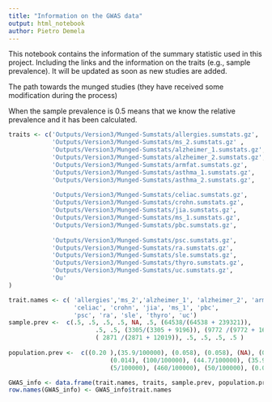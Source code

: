 ```yaml
---
title: "Information on the GWAS data"
output: html_notebook
author: Pietro Demela
---
```


This notebook contains the information of the summary statistic used in this project. Including the links and the information on the traits (e.g., sample prevalence). It will be updated as soon as new studies are added. 


The path towards the munged studies (they have received some modification during the process)

When the sample prevalence is 0.5 means that we know the relative prevalence and it has been calculated. 
```r
traits <- c('Outputs/Version3/Munged-Sumstats/allergies.sumstats.gz',  
            'Outputs/Version3/Munged-Sumstats/ms_2.sumstats.gz' ,
            'Outputs/Version3/Munged-Sumstats/alzheimer_1.sumstats.gz',
            'Outputs/Version3/Munged-Sumstats/alzheimer_2.sumstats.gz',
            'Outputs/Version3/Munged-Sumstats/armfat.sumstats.gz',
            'Outputs/Version3/Munged-Sumstats/asthma_1.sumstats.gz',
            'Outputs/Version3/Munged-Sumstats/asthma_2.sumstats.gz',
            
            'Outputs/Version3/Munged-Sumstats/celiac.sumstats.gz',
            'Outputs/Version3/Munged-Sumstats/crohn.sumstats.gz',
            'Outputs/Version3/Munged-Sumstats/jia.sumstats.gz',
            'Outputs/Version3/Munged-Sumstats/ms_1.sumstats.gz',
            'Outputs/Version3/Munged-Sumstats/pbc.sumstats.gz',
            
            'Outputs/Version3/Munged-Sumstats/psc.sumstats.gz', 
            'Outputs/Version3/Munged-Sumstats/ra.sumstats.gz',
            'Outputs/Version3/Munged-Sumstats/sle.sumstats.gz', 
            'Outputs/Version3/Munged-Sumstats/thyro.sumstats.gz',
            'Outputs/Version3/Munged-Sumstats/uc.sumstats.gz',
            'Ou'
) 

trait.names <- c( 'allergies','ms_2','alzheimer_1', 'alzheimer_2', 'armfat', 'asthma_1', 'asthma_2', 
                  'celiac', 'crohn', 'jia', 'ms_1', 'pbc', 
                  'psc', 'ra', 'sle', 'thyro', 'uc')
sample.prev <-  c(.5, .5, .5, .5, NA, .5, (64538/(64538 + 239321)),
                        .5, .5, (3305/(3305 + 9196)), (9772 /(9772 + 16849)), .5, 
                        ( 2871 /(2871 + 12019)), .5, .5, .5, .5 )
                      
population.prev <-  c((0.20 ),(35.9/100000), (0.058), (0.058), (NA), (0.0357), (0.0357), 
                            (0.014), (100/100000), (44.7/100000), (35.9/100000), (10/100000),
                            (5/100000), (460/100000), (50/100000), (0.05), (30/100000) )

GWAS_info <- data.frame(trait.names, traits, sample.prev, population.prev)
row.names(GWAS_info) <- GWAS_info$trait.names
```

